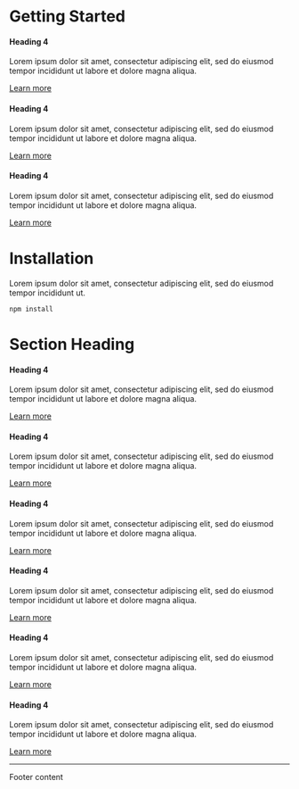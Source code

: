
<Meta title="Getting Started" />

<div className="sb-container">
  <div className='sb-section-title'>
    <h1>Getting Started</h1>
  </div>
  <div className="sb-section">
    <div className="sb-section-item">
      <h4 className="sb-section-item-heading">Heading 4</h4>
      <p className="sb-section-item-paragraph">Lorem ipsum dolor sit amet, consectetur adipiscing elit, sed do eiusmod tempor incididunt ut labore et dolore magna aliqua.</p>
      <a
        href=""
        target="_blank"
      >Learn more</a>
    </div>
    <div className="sb-section-item">
      <h4 className="sb-section-item-heading">Heading 4</h4>
      <p className="sb-section-item-paragraph">Lorem ipsum dolor sit amet, consectetur adipiscing elit, sed do eiusmod tempor incididunt ut labore et dolore magna aliqua.</p>
      <a
        href=""
        target="_blank"
      >Learn more</a>
    </div>
    <div className="sb-section-item">
      <div>
        <h4 className="sb-section-item-heading">Heading 4</h4>
        <p className="sb-section-item-paragraph">Lorem ipsum dolor sit amet, consectetur adipiscing elit, sed do eiusmod tempor incididunt ut labore et dolore magna aliqua.</p>
        <a
          href=""
          target="_blank"
        >Learn more</a>
      </div>
    </div>

  </div>
</div>

<h1>Installation</h1>

Lorem ipsum dolor sit amet, consectetur adipiscing elit, sed do eiusmod
tempor incididunt ut.

```
npm install
```

<div className="sb-container">
  <div className='sb-section-title'>
    <h1>Section Heading</h1>
  </div>

  <div className="sb-section">
    <div className="sb-features-grid">
      <div className="sb-grid-item">
        <h4 className="sb-section-item-heading">Heading 4</h4>
        <p className="sb-section-item-paragraph">Lorem ipsum dolor sit amet, consectetur adipiscing elit, sed do eiusmod tempor incididunt ut labore et dolore magna aliqua.</p>
        <a
          href=""
          target="_blank"
        >Learn more</a>
      </div>
      <div className="sb-grid-item">
        <h4 className="sb-section-item-heading">Heading 4</h4>
        <p className="sb-section-item-paragraph">Lorem ipsum dolor sit amet, consectetur adipiscing elit, sed do eiusmod tempor incididunt ut labore et dolore magna aliqua.</p>
        <a
          href=""
          target="_blank"
        >Learn more</a>
      </div>
      <div className="sb-grid-item">
        <h4 className="sb-section-item-heading">Heading 4</h4>
        <p className="sb-section-item-paragraph">Lorem ipsum dolor sit amet, consectetur adipiscing elit, sed do eiusmod tempor incididunt ut labore et dolore magna aliqua.</p>
        <a
          href=""
          target="_blank"
        >Learn more</a>
      </div>
      <div className="sb-grid-item">
        <h4 className="sb-section-item-heading">Heading 4</h4>
        <p className="sb-section-item-paragraph">Lorem ipsum dolor sit amet, consectetur adipiscing elit, sed do eiusmod tempor incididunt ut labore et dolore magna aliqua.</p>
        <a
          href=""
          target="_blank"
        >Learn more</a>
      </div>
      <div className="sb-grid-item">
        <h4 className="sb-section-item-heading">Heading 4</h4>
        <p className="sb-section-item-paragraph">Lorem ipsum dolor sit amet, consectetur adipiscing elit, sed do eiusmod tempor incididunt ut labore et dolore magna aliqua.</p>
        <a
          href=""
          target="_blank"
        >Learn more</a>
      </div>
      <div className="sb-grid-item">
        <h4 className="sb-section-item-heading">Heading 4</h4>
        <p className="sb-section-item-paragraph">Lorem ipsum dolor sit amet, consectetur adipiscing elit, sed do eiusmod tempor incididunt ut labore et dolore magna aliqua.</p>
        <a
          href=""
          target="_blank"
        >Learn more</a>
      </div>
    </div>
  </div>
</div>

---

Footer content

<style>
  {`
  .sb-container {
    margin-bottom: 48px;
  }

  .sb-section {
    width: 100%;
    display: flex;
    flex-direction: row;
    gap: 20px;
  }

  img {
    object-fit: cover;
  }

  .sb-section-title {
    margin-bottom: 32px;
  }

  .sb-section a:not(h1 a, h2 a, h3 a) {
    font-size: 14px;
  }

  .sb-section-item, .sb-grid-item {
    flex: 1;
    display: flex;
    flex-direction: column;
  }

  .sb-section-item-heading {
    padding-top: 20px !important;
    padding-bottom: 5px !important;
    margin: 0 !important;
  }
  .sb-section-item-paragraph {
    margin: 0;
    padding-bottom: 10px;
  }

  .sb-chevron {
    margin-left: 5px;
  }

  .sb-features-grid {
    display: grid;
    grid-template-columns: repeat(2, 1fr);
    grid-gap: 32px 20px;
  }

  .sb-socials {
    display: grid;
    grid-template-columns: repeat(4, 1fr);
  }

  .sb-socials p {
    margin-bottom: 10px;
  }

  .sb-explore-image {
    max-height: 32px;
    align-self: flex-start;
  }

  .sb-addon {
    width: 100%;
    display: flex;
    align-items: center;
    position: relative;
    background-color: #EEF3F8;
    border-radius: 5px;
    border: 1px solid rgba(0, 0, 0, 0.05);
    background: #EEF3F8;
    height: 180px;
    margin-bottom: 48px;
    overflow: hidden;
  }

  .sb-addon-text {
    padding-left: 48px;
    max-width: 240px;
  }

  .sb-addon-text h4 {
    padding-top: 0px;
  }

  .sb-addon-img {
    position: absolute;
    left: 345px;
    top: 0;
    height: 100%;
    width: 200%;
    overflow: hidden;
  }

  .sb-addon-img img {
    width: 650px;
    transform: rotate(-15deg);
    margin-left: 40px;
    margin-top: -72px;
    box-shadow: 0 0 1px rgba(255, 255, 255, 0);
    backface-visibility: hidden;
  }

  @media screen and (max-width: 800px) {
    .sb-addon-img {
      left: 300px;
    }
  }

  @media screen and (max-width: 600px) {
    .sb-section {
      flex-direction: column;
    }

    .sb-features-grid {
      grid-template-columns: repeat(1, 1fr);
    }

    .sb-socials {
      grid-template-columns: repeat(2, 1fr);
    }

    .sb-addon {
      height: 280px;
      align-items: flex-start;
      padding-top: 32px;
      overflow: hidden;
    }

    .sb-addon-text {
      padding-left: 24px;
    }

    .sb-addon-img {
      right: 0;
      left: 0;
      top: 130px;
      bottom: 0;
      overflow: hidden;
      height: auto;
      width: 124%;
    }

    .sb-addon-img img {
      width: 1200px;
      transform: rotate(-12deg);
      margin-left: 0;
      margin-top: 48px;
      margin-bottom: -40px;
      margin-left: -24px;
    }
  }
  `}
</style>
